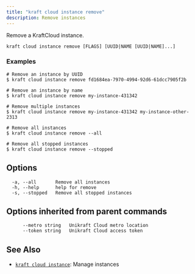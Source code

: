 ```yaml
---
title: "kraft cloud instance remove"
description: Remove instances
---
```


Remove a KraftCloud instance.


```
kraft cloud instance remove [FLAGS] [UUID|NAME [UUID|NAME]...]
```

### Examples

```
# Remove an instance by UUID
$ kraft cloud instance remove fd1684ea-7970-4994-92d6-61dcc7905f2b

# Remove an instance by name
$ kraft cloud instance remove my-instance-431342

# Remove multiple instances
$ kraft cloud instance remove my-instance-431342 my-instance-other-2313

# Remove all instances
$ kraft cloud instance remove --all

# Remove all stopped instances
$ kraft cloud instance remove --stopped

```

## Options

```
  -a, --all       Remove all instances
  -h, --help      help for remove
  -s, --stopped   Remove all stopped instances
```

## Options inherited from parent commands

```
      --metro string   Unikraft Cloud metro location
      --token string   Unikraft Cloud access token
```

## See Also

* [`kraft cloud instance`](/docs/cli/reference/kraft/cloud/instance): Manage instances

